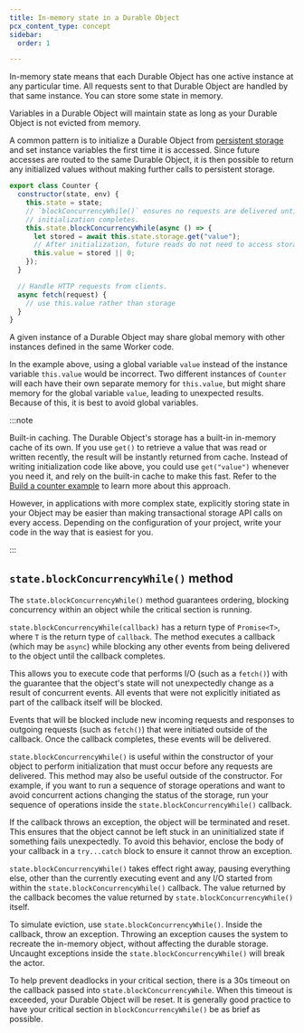 ```yaml
---
title: In-memory state in a Durable Object
pcx_content_type: concept
sidebar:
  order: 1

---
```


In-memory state means that each Durable Object has one active instance at any particular time. All requests sent to that Durable Object are handled by that same instance. You can store some state in memory.

Variables in a Durable Object will maintain state as long as your Durable Object is not evicted from memory.

A common pattern is to initialize a Durable Object from [persistent storage](/durable-objects/api/transactional-storage-api/) and set instance variables the first time it is accessed. Since future accesses are routed to the same Durable Object, it is then possible to return any initialized values without making further calls to persistent storage.

```js
export class Counter {
  constructor(state, env) {
    this.state = state;
    // `blockConcurrencyWhile()` ensures no requests are delivered until
    // initialization completes.
    this.state.blockConcurrencyWhile(async () => {
      let stored = await this.state.storage.get("value");
      // After initialization, future reads do not need to access storage.
      this.value = stored || 0;
    });
  }

  // Handle HTTP requests from clients.
  async fetch(request) {
    // use this.value rather than storage
  }
}
```

A given instance of a Durable Object may share global memory with other instances defined in the same Worker code.

In the example above, using a global variable `value` instead of the instance variable `this.value` would be incorrect. Two different instances of `Counter` will each have their own separate memory for `this.value`, but might share memory for the global variable `value`, leading to unexpected results. Because of this, it is best to avoid global variables.

:::note

Built-in caching. The Durable Object's storage has a built-in in-memory cache of its own. If you use `get()` to retrieve a value that was read or written recently, the result will be instantly returned from cache. Instead of writing initialization code like above, you could use `get("value")` whenever you need it, and rely on the built-in cache to make this fast. Refer to the [Build a counter example](/durable-objects/examples/build-a-counter/) to learn more about this approach.

However, in applications with more complex state, explicitly storing state in your Object may be easier than making transactional storage API calls on every access. Depending on the configuration of your project, write your code in the way that is easiest for you.


:::

## `state.blockConcurrencyWhile()` method

The `state.blockConcurrencyWhile()` method guarantees ordering, blocking concurrency within an object while the critical section is running.

`state.blockConcurrencyWhile(callback)` has a return type of `Promise<T>`, where `T` is the return type of `callback`. The method executes a callback (which may be `async`) while blocking any other events from being delivered to the object until the callback completes.

This allows you to execute code that performs I/O (such as a `fetch()`) with the guarantee that the object's state will not unexpectedly change as a result of concurrent events. All events that were not explicitly initiated as part of the callback itself will be blocked.

Events that will be blocked include new incoming requests and responses to outgoing requests (such as `fetch()`) that were initiated outside of the callback. Once the callback completes, these events will be delivered.

`state.blockConcurrencyWhile()` is useful within the constructor of your object to perform initialization that must occur before any requests are delivered. This method may also be useful outside of the constructor. For example, if you want to run a sequence of storage operations and want to avoid concurrent actions changing the status of the storage, run your sequence of operations inside the `state.blockConcurrencyWhile()` callback.

If the callback throws an exception, the object will be terminated and reset. This ensures that the object cannot be left stuck in an uninitialized state if something fails unexpectedly. To avoid this behavior, enclose the body of your callback in a `try...catch` block to ensure it cannot throw an exception.

`state.blockConcurrencyWhile()` takes effect right away, pausing everything else, other than the currently executing event and any I/O started from within the `state.blockConcurrencyWhile()` callback. The value returned by the callback becomes the value returned by `state.blockConcurrencyWhile()` itself.

To simulate eviction, use `state.blockConcurrencyWhile()`. Inside the callback, throw an exception. Throwing an exception causes the system to recreate the in-memory object, without affecting the durable storage. Uncaught exceptions inside the `state.blockConcurrencyWhile()` will break the actor.

To help prevent deadlocks in your critical section, there is a 30s timeout on the callback passed into `state.blockConcurrencyWhile`. When this timeout is exceeded, your Durable Object will be reset. It is generally good practice to have your critical section in `blockConcurrencyWhile()` be as brief as possible.
